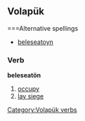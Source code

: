 ==Volapük==
===Alternative spellings
*[[beleseatoyn]]

===Verb===
'''beleseatön'''

# [[occupy]]
# [[lay siege]]

[[Category:Volapük verbs]]